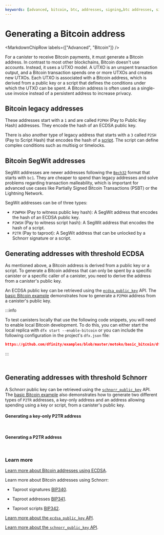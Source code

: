 ```yaml
---
keywords: [advanced, bitcoin, btc, addresses, signing,btc addresses, signing transactions]
---
```



# Generating a Bitcoin address

<MarkdownChipRow labels={["Advanced", "Bitcoin"]} />

For a canister to receive Bitcoin payments, it must generate a Bitcoin address. In contrast to most other blockchains, Bitcoin doesn't use accounts. Instead, it uses a UTXO model. A UTXO is an unspent transaction output, and a Bitcoin
transaction spends one or more UTXOs and creates new UTXOs. Each UTXO is associated with a Bitcoin address, which is derived from a public key or a script that defines the conditions under which the UTXO can be spent. A Bitcoin
address is often used as a single-use invoice instead of a persistent address to increase privacy.

## Bitcoin legacy addresses

These addresses start with a `1` and are called `P2PKH` (Pay to Public Key Hash) addresses. They encode the hash of an ECDSA public key.

There is also another type of legacy address that starts with a `3` called `P2SH` (Pay to Script Hash) that encodes the hash of a
[script](https://en.bitcoin.it/wiki/Script). The script can define complex conditions such as multisig or timelocks.

## Bitcoin SegWit addresses

SegWit addresses are newer addresses following the [`Bech32`](https://github.com/bitcoin/bips/blob/master/bip-0173.mediawiki)
format that starts with `bc1`. They are cheaper to spend than legacy addresses and solve problems regarding transaction malleability, which is important for advanced use cases like Partially Signed Bitcoin Transactions (PSBT) or the Lightning Network.

SegWit addresses can be of three types:

- `P2WPKH` (Pay to witness public key hash): A SegWit address that encodes the hash of an ECDSA public key.
- `P2WSH` (Pay to witness script hash): A SegWit address that encodes the hash of a script.
- `P2TR` (Pay to taproot): A SegWit address that can be unlocked by a Schnorr signature or a script.


## Generating addresses with threshold ECDSA

As mentioned above, a Bitcoin address is derived from a public key or a script. To generate a Bitcoin address that can only be spent by a specific canister or a specific caller of a canister, you need to derive the address from a canister's public key.

An ECDSA public key can be retrieved using the [`ecdsa_public_key`](/docs/references/ic-interface-spec#ic-ecdsa_public_key) API. The [basic Bitcoin example](https://github.com/dfinity/examples/tree/master/motoko/basic_bitcoin)
demonstrates how to generate a `P2PKH` address from a canister's public key.

:::info

To test canisters locally that use the following code snippets, you will need to enable local Bitcoin development. To do this, you can either start the local replica with `dfx start --enable-bitcoin` or you can include the following configuration in the project's `dfx.json` file:

```json reference
https://github.com/dfinity/examples/blob/master/motoko/basic_bitcoin/dfx.json#L9-L16
```

:::

<Tabs groupId="language">
<TabItem value="motoko" label="Motoko" default>

```motoko file=../../../../../submodules/samples/motoko/basic_bitcoin/src/basic_bitcoin/src/Main.mo#L55-L78
```

</TabItem>
<TabItem value="rust" label="Rust">

```rust file=../../../../../submodules/samples/rust/basic_bitcoin/src/basic_bitcoin/src/bitcoin_wallet/p2pkh.rs#L21-L31
```

</TabItem>
</Tabs>

## Generating addresses with threshold Schnorr
A Schnorr public key can be retrieved using the [`schnorr_public_key`](/docs/references/ic-interface-spec#ic-schnorr_public_key) API. The [basic Bitcoin example](https://github.com/dfinity/examples/tree/master/rust/basic_bitcoin) also demonstrates how to generate two different types of `P2TR` addresses, a key-only address and an address allowing spending using a key or script, from a canister's public key.

#### Generating a key-only P2TR address

<Tabs groupId="language">
<TabItem value="motoko" label="Motoko" default>

```motoko file=../../../../../submodules/samples/motoko/basic_bitcoin/src/basic_bitcoin/src/Main.mo#L79-L112
```

</TabItem>
<TabItem value="rust" label="Rust" default>

```rust file=../../../../../submodules/samples/rust/basic_bitcoin/src/basic_bitcoin/src/bitcoin_wallet/p2tr_key_only.rs#L20-L35
```

</TabItem>
</Tabs>

#### Generating a P2TR address

<Tabs groupId="language">
<TabItem value="motoko" label="Motoko" default>

```motoko file=../../../../../submodules/samples/motoko/basic_bitcoin/src/basic_bitcoin/src/Main.mo#L87-L120
```

</TabItem>
<TabItem value="rust" label="Rust" default>

```rust file=../../../../../submodules/samples/rust/basic_bitcoin/src/basic_bitcoin/src/bitcoin_wallet/p2tr.rs#L25-L51

```

</TabItem>
</Tabs>

### Learn more

[Learn more about Bitcoin addresses using
ECDSA](https://en.bitcoin.it/wiki/Transaction#Pay-to-PubkeyHash).

Learn more about Bitcoin addresses using Schnorr:

- Taproot signatures [BIP340](https://github.com/bitcoin/bips/blob/master/bip-0340.mediawiki).

- Taproot addresses [BIP341](https://github.com/bitcoin/bips/blob/master/bip-0341.mediawiki).

- Taproot scripts [BIP342](https://github.com/bitcoin/bips/blob/master/bip-0342.mediawiki).

[Learn more about the `ecdsa_public_key`
API](/docs/references/ic-interface-spec#ic-ecdsa_public_key).

[Learn more about the `schnorr_public_key` API](/docs/references/ic-interface-spec#ic-schnorr_public_key).